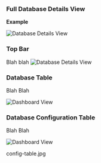### Full Database Details View

**Example**

<img
  className="block dark:block"
  src="/images/db-details/full.jpg"
  alt="Database Details View"
/>  

### Top Bar

Blah blah 
<img
  className="block dark:block"
  src="/images/db-details/top-bar.jpg"
  alt="Database Details View"
/> 

### Database Table

Blah Blah

<img
  className="block dark:block"
  src="/images/db-details/table.jpg"
  alt="Dashboard View"
/> 

### Database Configuration Table

Blah Blah

<img
  className="block dark:block"
  src="/images/db-details/config-table.jpg"
  alt="Dashboard View"
/> 


config-table.jpg